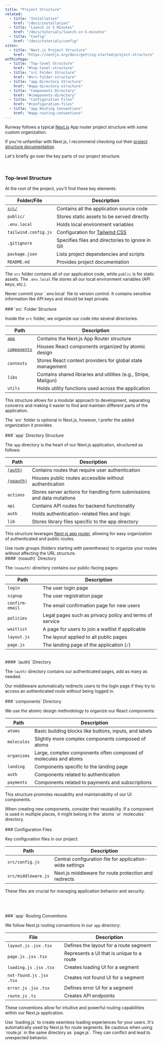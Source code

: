 ```yaml
---
title: "Project Structure"
related:
  - title: "Installation"
    href: "/docs/installation"
  - title: "Launch in 5 Minutes"
    href: "/docs/tutorials/launch-in-5-minutes"
  - title: "Config"
    href: "/docs/tutorials/config"
sites:
  - title: "Next.js Project Structure"
    href: "https://nextjs.org/docs/getting-started/project-structure"
onThisPage:
  - title: "Top-level Structure"
    href: "#top-level-structure"
  - title: "src Folder Structure"
    href: "#src-folder-structure"
  - title: "app Directory Structure"
    href: "#app-directory-structure"
  - title: "Components Directory"
    href: "#components-directory"
  - title: "Configuration Files"
    href: "#configuration-files"
  - title: "app Routing Conventions"
    href: "#app-routing-conventions"
---
```



Runway follows a typical [Next.js](http://nextjs.org) App router project structure with some custom organization.

If you're unfamiliar with Next.js, I recommend checking out their
[project structure documentation](https://nextjs.org/docs/getting-started/project-structure).

Let's briefly go over the key parts of our project structure.

<br />
<Divider />

<div id="top-level-structure" />

### Top-level Structure

At the root of the project, you'll find these key elements:

| Folder/File                     | Description                                               |
|---------------------------------|-----------------------------------------------------------|
| [`src/`](#src-folder-structure) | Contains all the application source code                  |
| `public/`                       | Stores static assets to be served directly                |
| `.env.local`                    | Holds local environment variables                         |
| `tailwind.config.js`            | Configuration for [Tailwind CSS](https://tailwindcss.com) |
| `.gitignore`                    | Specifies files and directories to ignore in Git          |
| `package.json`                  | Lists project dependencies and scripts                    |
| `README.md`                     | Provides project documentation                            |

The `src` folder contains all of our application code, while `public` is for static assets. The `.env.local` file stores all
our local environment variables (API keys, etc.).

<Caution>
    Never commit your `.env.local` file to version control. It contains sensitive information like API keys and should be kept private.
</Caution>

<br />
<br />
<Divider />

<div id="src-folder-structure" />
### `src` Folder Structure

Inside the `src` folder, we organize our code into several directories:

| Path                                  | Description                                                     |
|---------------------------------------|-----------------------------------------------------------------|
| [`app`](#app-directory-structure)     | Contains the Next.js App Router structure                       |
| [`components`](#components-directory) | Houses React components organized by atomic design              |
| `contexts`                            | Stores React context providers for global state management      |
| `libs`                                | Contains shared libraries and utilities (e.g., Stripe, Mailgun) |
| `utils`                               | Holds utility functions used across the application             |

This structure allows for a modular approach to development, separating concerns and making it easier to find and
maintain different parts of the application.

<Info>
    The `src` folder is optional in Next.js, however, I prefer the added organization it provides.
</Info>

<br />
<br />
<Divider />

<div id="app-directory-structure" />
### `app` Directory Structure

The `app` directory is the heart of our Next.js application, structured as follows:

| Path                            | Description                                                            |
|---------------------------------|------------------------------------------------------------------------|
| [`(auth)`](#auth-directory)     | Contains routes that require user authentication                       |
| [`(noauth)`](#noauth-directory) | Houses public routes accessible without authentication                 |
| `actions`                       | Stores server actions for handling form submissions and data mutations |
| `api`                           | Contains API routes for backend functionality                          |
| `auth`                          | Holds authentication-related files and logic                           |
| `lib`                           | Stores library files specific to the app directory                     |

This structure leverages [Next.js app router](https://nextjs.org/docs/app), allowing for easy organization of authenticated and public routes.

<Tip>
    Use route groups (folders starting with parentheses) to organize your routes without affecting the URL structure.
</Tip>

<br />

<div id="noauth-directory" />
#### `(noauth)` Directory

The `(noauth)` directory contains our public-facing pages:

| Path            | Description                                             |
|-----------------|---------------------------------------------------------|
| `login`         | The user login page                                     |
| `signup`        | The user registration page                              |
| `confirm-email` | The email confirmation page for new users               |
| `policies`      | Legal pages such as privacy policy and terms of service |
| `waitlist`      | A page for users to join a waitlist if applicable       |
| `layout.js`     | The layout applied to all public pages                  |
| `page.js`       | The landing page of the application (`/`)               |


<br />

<div id="auth-directory" />
#### `(auth)` Directory

The `(auth)` directory contains our authenticated pages, add as many as needed.

<Info>
    Our middleware automatically redirects users to the login page if they try to access an authenticated route without being logged in.
</Info>

<br />
<br />
<Divider />

<div id="components-directory" />
### `components` Directory

We use the atomic design methodology to organize our React components:

| Path        | Description                                                     |
|-------------|-----------------------------------------------------------------|
| `atoms`     | Basic building blocks like buttons, inputs, and labels          |
| `molecules` | Slightly more complex components composed of atoms              |
| `organisms` | Large, complex components often composed of molecules and atoms |
| `landing`   | Components specific to the landing page                         |
| `auth`      | Components related to authentication                            |
| `payments`  | Components related to payments and subscriptions                |

This structure promotes reusability and maintainability of our UI components.

<Tip>
    When creating new components, consider their reusability. If a component is used in multiple places, it might belong in the `atoms` or `molecules` directory.
</Tip>

<br />
<br />
<Divider />

<div id="configuration-files" />
### Configuration Files

Key configuration files in our project:

| Path                | Description                                              |
|---------------------|----------------------------------------------------------|
| `src/config.js`     | Central configuration file for application-wide settings |
| `src/middleware.js` | Next.js middleware for route protection and redirects    |

These files are crucial for managing application behavior and security.

<br />
<br />
<br />
<Divider />

<div id="app-routing-conventions" />
### `app` Routing Conventions

We follow Next.js routing conventions in our `app` directory:

| File                         | Description                               |
|------------------------------|-------------------------------------------|
| `layout.js` `.jsx` `.tsx`    | Defines the layout for a route segment    |
| `page.js` `.jsx` `.tsx`      | Represents a UI that is unique to a route |
| `loading.js` `.jsx` `.tsx`   | Creates loading UI for a segment          |
| `not-found.js` `.jsx` `.tsx` | Creates not found UI for a segment        |
| `error.js` `.jsx` `.tsx`     | Defines error UI for a segment            |
| `route.js` `.ts`             | Creates API endpoints                     |

These conventions allow for intuitive and powerful routing capabilities within our Next.js application.

<Tip>
    Use `loading.js` to create seamless loading experiences for your users. It's automatically used by Next.js for route segments.
</Tip>

<Caution>
    Be cautious when using `route.js` in the same directory as `page.js`. They can conflict and lead to unexpected behavior.
</Caution>
